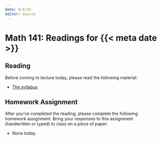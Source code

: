 ```yaml
---
date: 9/3/25
editor: source
---
```


# Math 141: Readings for {{< meta date >}}

## Reading 

Before coming to lecture today, please read the following material: 

-   [The syllabus](../syllabus.qmd)

## Homework Assignment

After you've completed the reading, please complete the following homework assignment. Bring your responses to this assignment (handwritten or typed) to class on a piece of paper: 

-   None today. 
